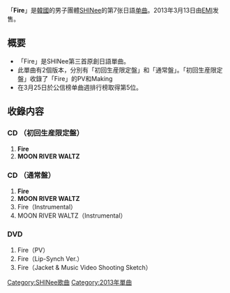 {{Unreferenced|time=2012-01-30T14:13:37+00:00 }}
{{Infobox Single
| Name           = Fire
| Cover          = Fire SHINee Limited.jpg
| Artist         = [[SHINee|SHINee]]
| Album          = [[Boys_Meet_U|Boys Meet U]]
| A-side         = Fire
| B-side         = MOON RIVER WALTZ
| Released       = 2013年3月13日
| Format         = [[单曲|单曲]]
| Recorded       = 2013年<br />{{JPN}}
| Genre          = [[J-POP|J-POP]]
| Lenght         =
| Label          = [[EMI|EMI]]
| Writer         = 
| Producer       = 
| Certification  = 
| Chart position = * 週間最高排名第5位<small>（[[Oricon公信榜|Oricon]]）</small> 
| Last single    = [[1000年、永遠留在我身邊…|1000年、永遠留在我身邊…]]<br />（2012年）
| This single    = '''Fire'''<br />（2013年）
| Next single    = [[Boys_Meet_U_(SHINee單曲)|Boys Meet U]]<br />（2013年）
| Misc           =
}}

「'''Fire'''」是[[韓國|韓國]]的男子團體[[SHINee|SHINee]]的第7张日語[[单曲|单曲]]。2013年3月13日由[[EMI|EMI]]发售。

== 概要 ==
* 「Fire」是SHINee第三首原創日語單曲。
* 此單曲有2個版本，分別有「初回生産限定盤」和「通常盤」。「初回生産限定盤」收錄了「Fire」的PV和Making
* 在3月25日於公信榜单曲週排行榜取得第5位。

== 收錄内容 ==
=== CD （初回生産限定盤）===
# '''Fire'''
# '''MOON RIVER WALTZ'''

=== CD （通常盤）===
# '''Fire'''
# '''MOON RIVER WALTZ'''
# Fire（Instrumental）
# MOON RIVER WALTZ（Instrumental）

=== DVD ===
# Fire（PV）
# Fire（Lip-Synch Ver.）
# Fire（Jacket & Music Video Shooting Sketch）

{{SHINee}}
{{SHINee歌曲}}

{{DEFAULTSORT: Fire}}
[[Category:SHINee歌曲|Category:SHINee歌曲]]
[[Category:2013年單曲|Category:2013年單曲]]